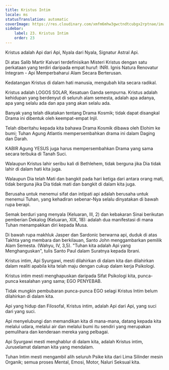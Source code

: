 ```yaml
---
title: Kristus Intim
locale: ms
statusTranslation: automatic
coverImage: https://res.cloudinary.com/xmfm6mhw3gwctndtcubgx2rptnae/image/upload/v1741354419/small_cover_la_gran_rebelion_28716e29d2.webp
sidebar:
    label: 23. Kristus Intim
    order: 23
---
```

Kristus adalah Api dari Api, Nyala dari Nyala, Signatur Astral Api.

Di atas Salib Martir Kalvari terdefinisikan Misteri Kristus dengan satu perkataan yang terdiri daripada empat huruf: INRI. Ignis Natura Renovatur Integram - Api Memperbaharui Alam Secara Berterusan.

Kedatangan Kristus di dalam hati manusia, mengubah kita secara radikal.

Kristus adalah LOGOS SOLAR, Kesatuan Ganda sempurna. Kristus adalah kehidupan yang berdenyut di seluruh alam semesta, adalah apa adanya, apa yang selalu ada dan apa yang akan selalu ada.

Banyak yang telah dikatakan tentang Drama Kosmik; tidak dapat disangkal Drama ini dibentuk oleh keempat-empat Injil.

Telah diberitahu kepada kita bahawa Drama Kosmik dibawa oleh Elohim ke bumi; Tuhan Agung Atlantis mempersembahkan drama ini dalam Daging dan Darah.

KABIR Agung YESUS juga harus mempersembahkan Drama yang sama secara terbuka di Tanah Suci.

Walaupun Kristus lahir seribu kali di Bethlehem, tidak berguna jika Dia tidak lahir di dalam hati kita juga.

Walaupun Dia telah Mati dan bangkit pada hari ketiga dari antara orang mati, tidak berguna jika Dia tidak mati dan bangkit di dalam kita juga.

Berusaha untuk menemui sifat dan intipati api adalah berusaha untuk menemui Tuhan, yang kehadiran sebenar-Nya selalu dinyatakan di bawah rupa berapi.

Semak berduri yang menyala (Keluaran, III, 2) dan kebakaran Sinai berikutan pemberian Dekalog (Keluaran, XIX, 18): adalah dua manifestasi di mana Tuhan menampakkan diri kepada Musa.

Di bawah rupa makhluk Jasper dan Sardonic berwarna api, duduk di atas Takhta yang membara dan berkilauan, Santo John menggambarkan pemilik Alam Semesta. (Wahyu, IV, 3,5). "Tuhan kita adalah Api yang Menghanguskan", tulis Santo Paul dalam Suratnya kepada Ibrani.

Kristus intim, Api Syurgawi, mesti dilahirkan di dalam kita dan dilahirkan dalam realiti apabila kita telah maju dengan cukup dalam kerja Psikologi.

Kristus intim mesti menghapuskan daripada Sifat Psikologi kita, punca-punca kesalahan yang sama; EGO PENYEBAB.

Tidak mungkin pembubaran punca-punca EGO selagi Kristus Intim belum dilahirkan di dalam kita.

Api yang hidup dan Filosofal, Kristus intim, adalah Api dari Api, yang suci dari yang suci.

Api menyelubungi dan memandikan kita di mana-mana, datang kepada kita melalui udara, melalui air dan melalui bumi itu sendiri yang merupakan pemulihara dan kenderaan mereka yang pelbagai.

Api Syurgawi mesti menghablur di dalam kita, adalah Kristus intim, Juruselamat dalaman kita yang mendalam.

Tuhan Intim mesti mengambil alih seluruh Psike kita dari Lima Silinder mesin Organik; semua proses Mental, Emosi, Motor, Naluri Seksual kita.

